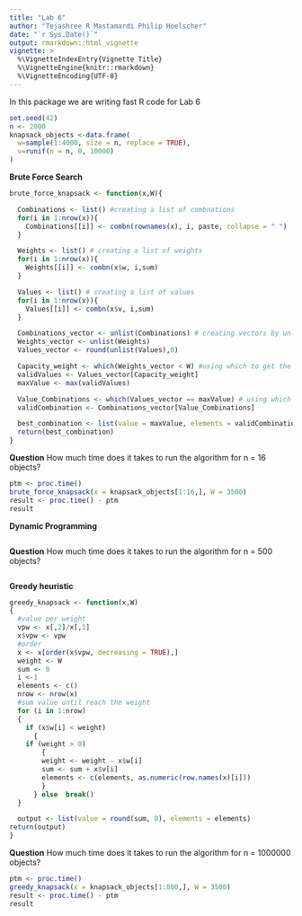 ```yaml
---
title: "Lab 6"
author: "Tejashree R Mastamardi Philip Hoelscher"
date: "`r Sys.Date()`"
output: rmarkdown::html_vignette
vignette: >
  %\VignetteIndexEntry{Vignette Title}
  %\VignetteEngine{knitr::rmarkdown}
  %\VignetteEncoding{UTF-8}
---
```

In this package we are writing fast R code for Lab 6


```r
set.seed(42)
n <- 2000
knapsack_objects <-data.frame(
  w=sample(1:4000, size = n, replace = TRUE),
  v=runif(n = n, 0, 10000)
)

```

**Brute Force Search**

```r
brute_force_knapsack <- function(x,W){

  Combinations <- list() #creating a list of combnations
  for(i in 1:nrow(x)){
    Combinations[[i]] <- combn(rownames(x), i, paste, collapse = " ")
  }

  Weights <- list() # creating a list of weights
  for(i in 1:nrow(x)){
    Weights[[i]] <- combn(x$w, i,sum)
  }

  Values <- list() # creating a list of values
  for(i in 1:nrow(x)){
    Values[[i]] <- combn(x$v, i,sum)
  }

  Combinations_vector <- unlist(Combinations) # creating vectors by unlisting
  Weights_vector <- unlist(Weights)
  Values_vector <- round(unlist(Values),0)

  Capacity_weight <- which(Weights_vector < W) #using which to get the indexes of weight
  validValues <- Values_vector[Capacity_weight]
  maxValue <- max(validValues)

  Value_Combinations <- which(Values_vector == maxValue) # using which to get the maximum Value
  validCombination <- Combinations_vector[Value_Combinations]

  best_combination <- list(value = maxValue, elements = validCombination) #creating a list
  return(best_combination)
}

```

**Question**
  How much time does it takes to run the algorithm for n = 16 objects?
  
```r
ptm <- proc.time()
brute_force_knapsack(x = knapsack_objects[1:16,], W = 3500)
result <- proc.time() - ptm
result
```


**Dynamic Programming**

```r

```

**Question**
  How much time does it takes to run the algorithm for n = 500 objects?
  
```r

```


**Greedy heuristic**

```r
greedy_knapsack <- function(x,W)
{
  #value per weight
  vpw <- x[,2]/x[,1]
  x$vpw <- vpw
  #order
  x <- x[order(x$vpw, decreasing = TRUE),]
  weight <- W
  sum <- 0
  i <-1
  elements <- c()
  nrow <- nrow(x)
  #sum value until reach the weight
  for (i in 1:nrow)
  {
    if (x$w[i] < weight)
      {
    if (weight > 0)
        {
        weight <- weight - x$w[i]
        sum <- sum + x$v[i]
        elements <- c(elements, as.numeric(row.names(x)[i]))
        }
      } else  break()
  }

  output <- list(value = round(sum, 0), elements = elements)
return(output)
}

```

**Question**
  How much time does it takes to run the algorithm for n = 1000000 objects?
  
```r

ptm <- proc.time()
greedy_knapsack(x = knapsack_objects[1:800,], W = 3500)
result <- proc.time() - ptm
result

```
